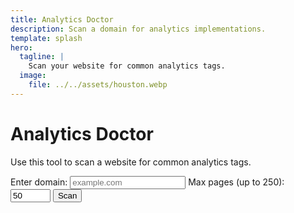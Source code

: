 ```yaml
---
title: Analytics Doctor
description: Scan a domain for analytics implementations.
template: splash
hero:
  tagline: |
    Scan your website for common analytics tags.
  image:
    file: ../../assets/houston.webp
---
```


# Analytics Doctor

Use this tool to scan a website for common analytics tags.

<div id="analytics-root">
  <form id="scan-form">
    <label for="domain">Enter domain:</label>
    <input type="text" id="domain" name="domain" placeholder="example.com" />
    <label for="max-pages">Max pages (up to 250):</label>
    <input type="number" id="max-pages" name="max-pages" min="1" max="250" value="50" />
    <button type="submit">Scan</button>
  </form>
  <div id="status"></div>
  <div id="progress-container">
    <div id="progress-bar"></div>
  </div>
  <div id="eta"></div>
  <div id="filter-panel" class="filter-panel"></div>
  <div id="summary" class="summary-panel"></div>
  <table id="pages-table">
    <thead>
      <tr id="pages-header"></tr>
    </thead>
    <tbody id="pages-body"></tbody>
  </table>
</div>

<script type="module" src="/js/analytics-doctor.js"></script>

<style>{`

#analytics-root {
  margin-top: 1rem;
}
#scan-form {
  display: flex;
  flex-wrap: wrap;
  gap: 0.5rem;
  margin-bottom: 1rem;
}
#progress-container {
  background: var(--sl-color-gray-4);
  height: 0.5rem;
  position: relative;
  margin-bottom: 0.5rem;
}
#progress-bar {
  background: var(--sl-color-primary);
  height: 100%;
  width: 0%;
}
.filter-panel label {
  display: inline-flex;
  align-items: center;
  margin-right: 1rem;
}
.summary-panel ul {
  padding-left: 1.5rem;
}
.analytics-cell {
  white-space: nowrap;
}



`}</style>
